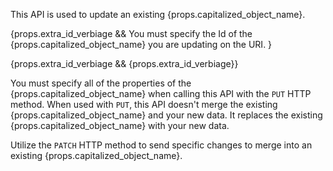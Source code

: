 This API is used to update an existing {props.capitalized_object_name}.

{props.extra_id_verbiage && <span>You must specify the Id of the {props.capitalized_object_name} you are updating on the URI.</span> }

{props.extra_id_verbiage && <span>{props.extra_id_verbiage}</span>}

You must specify all of the properties of the {props.capitalized_object_name} when calling this API with the `PUT` HTTP method. When used with `PUT`, this API doesn't merge the existing {props.capitalized_object_name} and your new data. It replaces the existing {props.capitalized_object_name} with your new data.

Utilize the `PATCH` HTTP method to send specific changes to merge into an existing {props.capitalized_object_name}.

